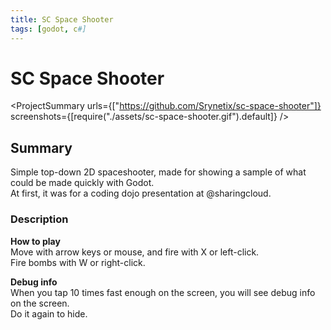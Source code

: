 ```yaml
---
title: SC Space Shooter
tags: [godot, c#]
---
```


<Back name="Projects" link="../../" />

# SC Space Shooter

<ProjectSummary
  urls={["https://github.com/Srynetix/sc-space-shooter"]}
  screenshots={[require("./assets/sc-space-shooter.gif").default]}
/>

## Summary

Simple top-down 2D spaceshooter, made for showing a sample of what could be made quickly with Godot.  
At first, it was for a coding dojo presentation at <ELink href="https://github.com/sharingcloud">@sharingcloud</ELink>.

### Description

**How to play**  
Move with arrow keys or mouse, and fire with X or left-click.  
Fire bombs with W or right-click.

**Debug info**  
When you tap 10 times fast enough on the screen, you will see debug info on the screen.  
Do it again to hide.
